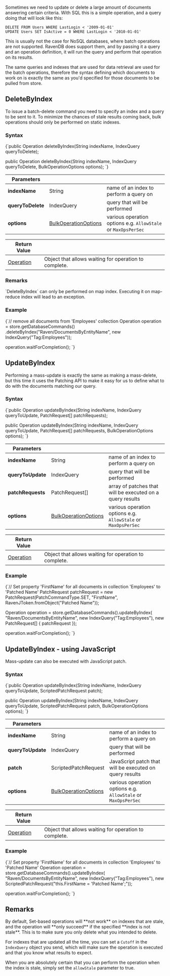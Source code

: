 
Sometimes we need to update or delete a large amount of documents answering certain criteria. With SQL this is a simple operation, and a query doing that will look like this:

`DELETE FROM Users WHERE LastLogin < '2009-01-01'`   
`UPDATE Users SET IsActive = 0 WHERE LastLogin < '2010-01-01'`   

This is usually not the case for NoSQL databases, where batch operations are not supported. RavenDB does support them, and by passing it a query and an operation definition, it will run the query and perform that operation on its results.

The same queries and indexes that are used for data retrieval are used for the batch operations, therefore the syntax defining which documents to work on is exactly the same as you'd specified for those documents to be pulled from store.

## **DeleteByIndex**

To issue a batch-delete command you need to specify an index and a query to be sent to it. To minimize the chances of stale results coming back, bulk operations should only be performed on static indexes.

### Syntax

<TabItem value="delete_by_index_1" label="delete_by_index_1">
<CodeBlock language="java">
{`public Operation deleteByIndex(String indexName, IndexQuery queryToDelete);

public Operation deleteByIndex(String indexName, IndexQuery queryToDelete, BulkOperationOptions options);
`}
</CodeBlock>
</TabItem>

| Parameters | | |
| ------------- | ------------- | ----- |
| **indexName** | String | name of an index to perform a query on |
| **queryToDelete** | IndexQuery | query that will be performed |
| **options** | [BulkOperationOptions](../../../../glossary/bulk-operation-options.mdx) | various operation options e.g. `AllowStale` or `MaxOpsPerSec` |

| Return Value | |
| ------------- | ----- |
| [Operation](../../../../glossary/operation.mdx) | Object that allows waiting for operation to complete. |

### Remarks

<Admonition type="note" title="">
`DeleteByIndex` can only be performed on map index. Executing it on map-reduce index will lead to an exception.
</Admonition>

### Example

<TabItem value="delete_by_index_2" label="delete_by_index_2">
<CodeBlock language="java">
{`// remove all documents from 'Employees' collection
Operation operation = store.getDatabaseCommands()
  .deleteByIndex("Raven/DocumentsByEntityName", new IndexQuery("Tag:Employees"));

operation.waitForCompletion();
`}
</CodeBlock>
</TabItem>


## **UpdateByIndex**

Performing a mass-update is exactly the same as making a mass-delete, but this time it uses the Patching API to make it easy for us to define what to do with the documents matching our query.

### Syntax

<TabItem value="update_by_index_1" label="update_by_index_1">
<CodeBlock language="java">
{`public Operation updateByIndex(String indexName, IndexQuery queryToUpdate, PatchRequest[] patchRequests);

public Operation updateByIndex(String indexName, IndexQuery queryToUpdate, PatchRequest[] patchRequests, BulkOperationOptions options);
`}
</CodeBlock>
</TabItem>

| Parameters | | |
| ------------- | ------------- | ----- |
| **indexName** | String | name of an index to perform a query on |
| **queryToUpdate** | IndexQuery | query that will be performed |
| **patchRequests** | PatchRequest[]  | array of patches that will be executed on a query results |
| **options** | [BulkOperationOptions](../../../../glossary/bulk-operation-options.mdx) | various operation options e.g. `AllowStale` or `MaxOpsPerSec` |

| Return Value | |
| ------------- | ----- |
| [Operation](../../../../glossary/operation.mdx) | Object that allows waiting for operation to complete. |

### Example

<TabItem value="update_by_index_2" label="update_by_index_2">
<CodeBlock language="java">
{`// Set property 'FirstName' for all documents in collection 'Employees' to 'Patched Name'
PatchRequest patchRequest = new PatchRequest(PatchCommandType.SET, "FirstName", RavenJToken.fromObject("Patched Name"));

Operation operation = store.getDatabaseCommands().updateByIndex(
  "Raven/DocumentsByEntityName",
  new IndexQuery("Tag:Employees"),
  new PatchRequest[] \{ patchRequest \});

operation.waitForCompletion();
`}
</CodeBlock>
</TabItem>


## **UpdateByIndex** - using JavaScript

Mass-update can also be executed with JavaScript patch.

### Syntax

<TabItem value="update_by_index_3" label="update_by_index_3">
<CodeBlock language="java">
{`public Operation updateByIndex(String indexName, IndexQuery queryToUpdate, ScriptedPatchRequest patch);

public Operation updateByIndex(String indexName, IndexQuery queryToUpdate, ScriptedPatchRequest patch, BulkOperationOptions options);
`}
</CodeBlock>
</TabItem>

| Parameters | | |
| ------------- | ------------- | ----- |
| **indexName** | String | name of an index to perform a query on |
| **queryToUpdate** | IndexQuery | query that will be performed |
| **patch** | ScriptedPatchRequest  | JavaScript patch that will be executed on query results |
| **options** | [BulkOperationOptions](../../../../glossary/bulk-operation-options.mdx) | various operation options e.g. `AllowStale` or `MaxOpsPerSec` |

| Return Value | |
| ------------- | ----- |
| [Operation](../../../../glossary/operation.mdx) | Object that allows waiting for operation to complete. |

### Example

<TabItem value="update_by_index_4" label="update_by_index_4">
<CodeBlock language="java">
{`// Set property 'FirstName' for all documents in collection 'Employees' to 'Patched Name'
Operation operation = store.getDatabaseCommands().updateByIndex(
  "Raven/DocumentsByEntityName",
  new IndexQuery("Tag:Employees"),
  new ScriptedPatchRequest("this.FirstName = 'Patched Name';"));

operation.waitForCompletion();
`}
</CodeBlock>
</TabItem>



## Remarks

<Admonition type="note" title="">
By default, Set-based operations will **not work** on indexes that are stale, and the operation will **only succeed** if the specified **index is not stale**. This is to make sure you only delete what you intended to delete.
</Admonition>

For indexes that are updated all the time, you can set a `Cutoff` in the `IndexQuery` object you send, which will make sure the operation is executed and that you know what results to expect.

When you are absolutely certain that you can perform the operation when the index is stale, simply set the `allowStale` parameter to true.


